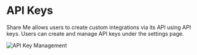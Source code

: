 
# API Keys

Share Me allows users to create custom integrations via its API using API keys. Users can create and manage API keys under the settings page.

![API Key Management](/share-me/settings.webp)

